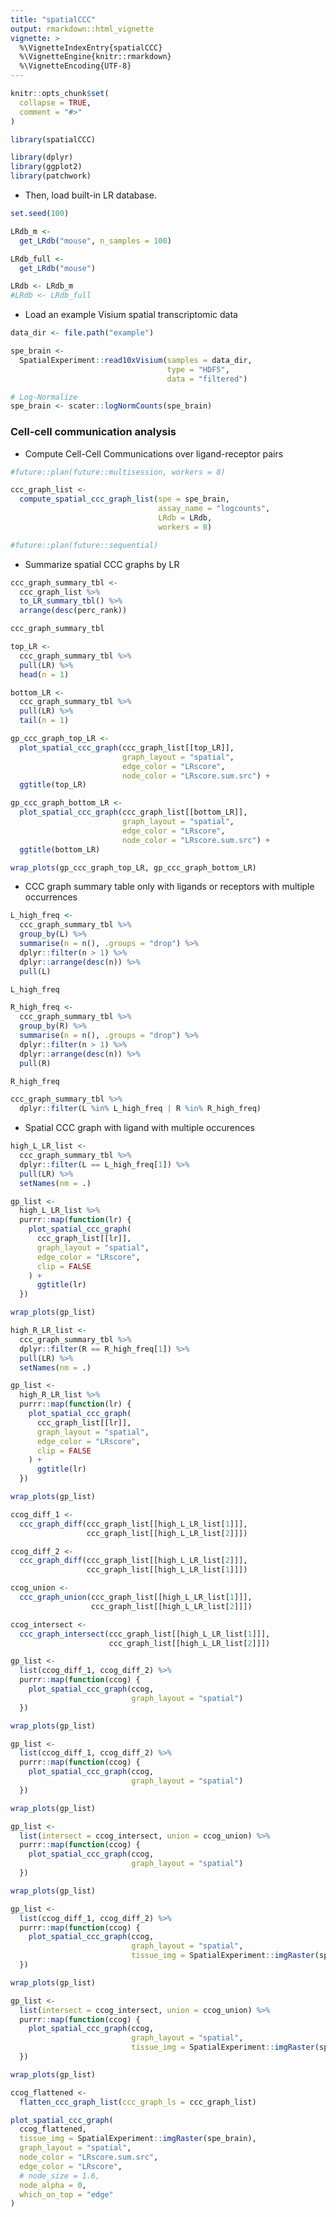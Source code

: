 ```yaml
---
title: "spatialCCC"
output: rmarkdown::html_vignette
vignette: >
  %\VignetteIndexEntry{spatialCCC}
  %\VignetteEngine{knitr::rmarkdown}
  %\VignetteEncoding{UTF-8}
---
```


```r
knitr::opts_chunk$set(
  collapse = TRUE,
  comment = "#>"
)
```

```r
library(spatialCCC)
```


```r
library(dplyr)
library(ggplot2)
library(patchwork)
```


  * Then, load built-in LR database.
```r
set.seed(100)

LRdb_m <- 
  get_LRdb("mouse", n_samples = 100)

LRdb_full <-
  get_LRdb("mouse")

LRdb <- LRdb_m
#LRdb <- LRdb_full
```


  * Load an example Visium spatial transcriptomic data
```r
data_dir <- file.path("example")

spe_brain <-
  SpatialExperiment::read10xVisium(samples = data_dir,
                                   type = "HDF5",
                                   data = "filtered")

# Log-Normalize
spe_brain <- scater::logNormCounts(spe_brain)
```

### Cell-cell communication analysis

  * Compute Cell-Cell Communications over ligand-receptor pairs
```r
#future::plan(future::multisession, workers = 8)

ccc_graph_list <-
  compute_spatial_ccc_graph_list(spe = spe_brain,
                                 assay_name = "logcounts",
                                 LRdb = LRdb,
                                 workers = 8)

#future::plan(future::sequential)
```


  * Summarize spatial CCC graphs by LR
```r
ccc_graph_summary_tbl <-
  ccc_graph_list %>%
  to_LR_summary_tbl() %>%
  arrange(desc(perc_rank))

ccc_graph_summary_tbl
```




```r
top_LR <- 
  ccc_graph_summary_tbl %>%
  pull(LR) %>%
  head(n = 1)

bottom_LR <-
  ccc_graph_summary_tbl %>%
  pull(LR) %>%
  tail(n = 1)
```


```r
gp_ccc_graph_top_LR <-
  plot_spatial_ccc_graph(ccc_graph_list[[top_LR]],
                         graph_layout = "spatial",
                         edge_color = "LRscore",
                         node_color = "LRscore.sum.src") +
  ggtitle(top_LR)

gp_ccc_graph_bottom_LR <-
  plot_spatial_ccc_graph(ccc_graph_list[[bottom_LR]],
                         graph_layout = "spatial",
                         edge_color = "LRscore",
                         node_color = "LRscore.sum.src") +
  ggtitle(bottom_LR)
```


```r
wrap_plots(gp_ccc_graph_top_LR, gp_ccc_graph_bottom_LR)
```



  * CCC graph summary table only with ligands or receptors with multiple occurrences

```r
L_high_freq <-
  ccc_graph_summary_tbl %>%
  group_by(L) %>%
  summarise(n = n(), .groups = "drop") %>%
  dplyr::filter(n > 1) %>%
  dplyr::arrange(desc(n)) %>% 
  pull(L)

L_high_freq
```


```r
R_high_freq <-
  ccc_graph_summary_tbl %>%
  group_by(R) %>%
  summarise(n = n(), .groups = "drop") %>%
  dplyr::filter(n > 1) %>%
  dplyr::arrange(desc(n)) %>% 
  pull(R)

R_high_freq
```


```r
ccc_graph_summary_tbl %>%
  dplyr::filter(L %in% L_high_freq | R %in% R_high_freq)
```


  * Spatial CCC graph with ligand with multiple occurences
```r
high_L_LR_list <- 
  ccc_graph_summary_tbl %>% 
  dplyr::filter(L == L_high_freq[1]) %>% 
  pull(LR) %>%
  setNames(nm = .)

gp_list <-
  high_L_LR_list %>%
  purrr::map(function(lr) {
    plot_spatial_ccc_graph(
      ccc_graph_list[[lr]],
      graph_layout = "spatial",
      edge_color = "LRscore",
      clip = FALSE
    ) +
      ggtitle(lr)
  })
```

```r
wrap_plots(gp_list)
```



```r
high_R_LR_list <- 
  ccc_graph_summary_tbl %>% 
  dplyr::filter(R == R_high_freq[1]) %>% 
  pull(LR) %>%
  setNames(nm = .)

gp_list <-
  high_R_LR_list %>%
  purrr::map(function(lr) {
    plot_spatial_ccc_graph(
      ccc_graph_list[[lr]],
      graph_layout = "spatial",
      edge_color = "LRscore",
      clip = FALSE
    ) +
      ggtitle(lr)
  })
```

```r
wrap_plots(gp_list)
```


```r
ccog_diff_1 <-
  ccc_graph_diff(ccc_graph_list[[high_L_LR_list[1]]],
                 ccc_graph_list[[high_L_LR_list[2]]])

ccog_diff_2 <-
  ccc_graph_diff(ccc_graph_list[[high_L_LR_list[2]]],
                 ccc_graph_list[[high_L_LR_list[1]]])
```


```r
ccog_union <-
  ccc_graph_union(ccc_graph_list[[high_L_LR_list[1]]],
                  ccc_graph_list[[high_L_LR_list[2]]])

ccog_intersect <-
  ccc_graph_intersect(ccc_graph_list[[high_L_LR_list[1]]],
                      ccc_graph_list[[high_L_LR_list[2]]])
```


```r
gp_list <-
  list(ccog_diff_1, ccog_diff_2) %>%
  purrr::map(function(ccog) {
    plot_spatial_ccc_graph(ccog,
                           graph_layout = "spatial")
  })
```


```r
wrap_plots(gp_list)
```


```r
gp_list <-
  list(ccog_diff_1, ccog_diff_2) %>%
  purrr::map(function(ccog) {
    plot_spatial_ccc_graph(ccog,
                           graph_layout = "spatial")
  })
```


```r
wrap_plots(gp_list)
```


```r
gp_list <-
  list(intersect = ccog_intersect, union = ccog_union) %>%
  purrr::map(function(ccog) {
    plot_spatial_ccc_graph(ccog,
                           graph_layout = "spatial")
  })
```


```r
wrap_plots(gp_list)
```








```r
gp_list <-
  list(ccog_diff_1, ccog_diff_2) %>%
  purrr::map(function(ccog) {
    plot_spatial_ccc_graph(ccog,
                           graph_layout = "spatial",
                           tissue_img = SpatialExperiment::imgRaster(spe_brain))
  })
```


```r
wrap_plots(gp_list)
```




```r
gp_list <-
  list(intersect = ccog_intersect, union = ccog_union) %>%
  purrr::map(function(ccog) {
    plot_spatial_ccc_graph(ccog,
                           graph_layout = "spatial",
                           tissue_img = SpatialExperiment::imgRaster(spe_brain))
  })
```


```r
wrap_plots(gp_list)
```





```r
ccog_flattened <-
  flatten_ccc_graph_list(ccc_graph_ls = ccc_graph_list)
```


```r
plot_spatial_ccc_graph(
  ccog_flattened,
  tissue_img = SpatialExperiment::imgRaster(spe_brain),
  graph_layout = "spatial",
  node_color = "LRscore.sum.src",
  edge_color = "LRscore",
  # node_size = 1.6,
  node_alpha = 0,
  which_on_top = "edge"
) 
```
